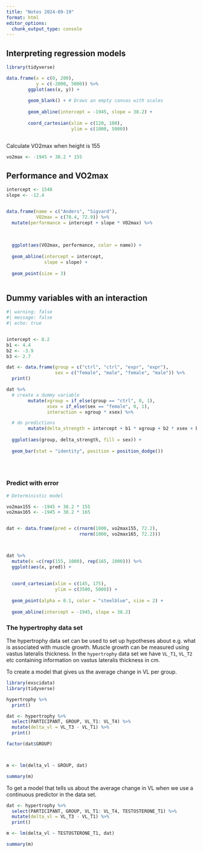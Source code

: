 ```yaml
---
title: "Notes 2024-09-19"
format: html
editor_options: 
  chunk_output_type: console
---
```


## Interpreting regression models



```r

library(tidyverse)

data.frame(x = c(0, 200), 
           y = c(-2000, 5000)) %>%
        ggplot(aes(x, y)) + 
        
        geom_blank() + # Draws an empty canvas with scales
        
        geom_abline(intercept = -1945, slope = 38.2) + 
        
        coord_cartesian(xlim = c(120, 180), 
                        ylim = c(1000, 5000))



```


Calculate VO2max when height is 155

```r

vo2max <- -1945 + 38.2 * 155

```



## Performance and VO2max


```r


intercept <- 1548
slope <- -12.4


data.frame(name = c("Anders", "Sigvard"), 
           VO2max = c(78.4, 72.9)) %>%
  mutate(performance = intercept + slope * VO2max) %>%
  
 
  
  ggplot(aes(VO2max, performance, color = name)) + 
  
  geom_abline(intercept = intercept, 
              slope = slope) +
  
  geom_point(size = 3)
  

```



## Dummy variables with an interaction 


```r
#| warning: false
#| message: false
#| echo: true


intercept <- 8.2
b1 <- 4.4
b2 <- -3.9
b3 <- 2.7

dat <- data.frame(group = c("ctrl", "ctrl", "expr", "expr"), 
                  sex = c("female", "male", "female", "male")) %>%
  print()

dat %>%
  # create a dummy variable
        mutate(xgroup = if_else(group == "ctrl", 0, 1), 
               xsex = if_else(sex == "female", 0, 1), 
               interaction = xgroup * xsex) %>%

  # do predictions
        mutate(delta_strength = intercept + b1 * xgroup + b2 * xsex + b3 * interaction)  %>% 
  
  ggplot(aes(group, delta_strength, fill = sex)) + 
  
  geom_bar(stat = "identity", position = position_dodge())
  
  



```




### Predict with error


```r

# Deterministic model

vo2max155 <- -1945 + 38.2 * 155
vo2max165 <- -1945 + 38.2 * 165


dat <- data.frame(pred = c(rnorm(1000, vo2max155, 72.2), 
                           rnorm(1000, vo2max165, 72.2)))



dat %>%
  mutate(x =c(rep(155, 1000), rep(165, 1000))) %>%
  ggplot(aes(x, pred)) + 
  
  
  coord_cartesian(xlim = c(145, 175), 
                  ylim = c(3500, 5000)) +
  
  geom_point(alpha = 0.1, color = "steelblue", size = 2) + 
  
  geom_abline(intercept = -1945, slope = 38.2)


```


### The hypertrophy data set

The hypertrophy data set can be used to set up hypotheses about e.g. what is associated with muscle growth. Muscle growth can be measured using vastus lateralis thickness. In the `hypertrophy` data set we have `VL_T1`, `VL_T2` etc containing information on vastus lateralis thickness in cm.


To create a model that gives us the average change in VL per group.

```r

library(exscidata)
library(tidyverse)

hypertrophy %>%
  print()

dat <- hypertrophy %>%
  select(PARTICIPANT, GROUP, VL_T1: VL_T4) %>%
  mutate(delta_vl = VL_T3 - VL_T1) %>%
  print()

factor(dat$GROUP)



m <- lm(delta_vl ~ GROUP, dat)

summary(m)


```


To get a model that tells us about the average change in VL when we use a continuous predictor in the data set. 


```r


dat <- hypertrophy %>%
  select(PARTICIPANT, GROUP, VL_T1: VL_T4, TESTOSTERONE_T1) %>%
  mutate(delta_vl = VL_T3 - VL_T1) %>%
  print()

m <- lm(delta_vl ~ TESTOSTERONE_T1, dat)

summary(m)



```





